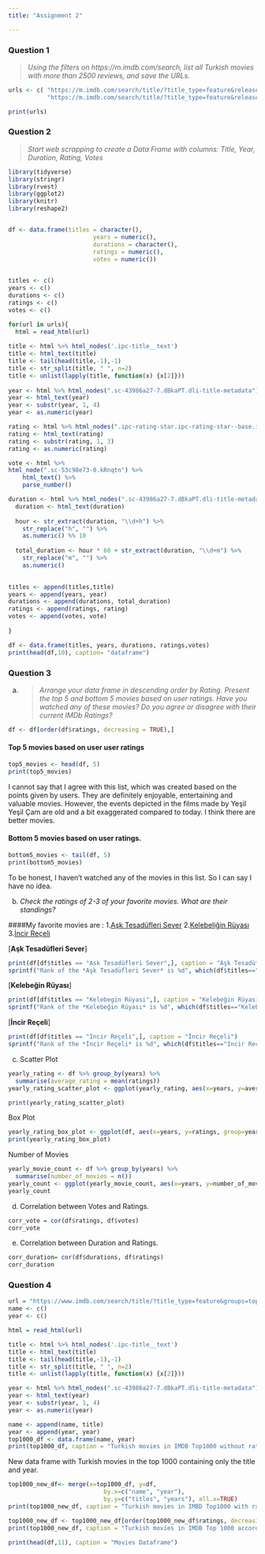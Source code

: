 ```yaml
---
title: "Assignment 2"

---
```


### Question 1

>*Using the filters on https://m.imdb.com/search, list all Turkish movies with more than 2500 reviews, and save the URLs.*

```r

urls <- c( "https://m.imdb.com/search/title/?title_type=feature&release_date=2010-01-01,2023-12-31&sort=moviemeter,asc&num_votes=2500,&country_of_origin=TR&count=250",
           "https://m.imdb.com/search/title/?title_type=feature&release_date=,2009-12-31&sort=moviemeter,asc&num_votes=2500,&country_of_origin=TR&count=250" )

print(urls)
```

### Question 2

>*Start web scrapping to create a Data Frame with columns: Title, Year, Duration, Rating, Votes*

```r

library(tidyverse)
library(stringr)
library(rvest)
library(ggplot2)
library(knitr)
library(reshape2)


df <- data.frame(titles = character(),
                        years = numeric(),
                        durations = character(),
                        ratings = numeric(),
                        votes = numeric())
                    

titles <- c()
years <- c()
durations <- c()
ratings <- c()
votes <- c()

for(url in urls){
  html = read_html(url)
  
title <- html %>% html_nodes('.ipc-title__text')
title <- html_text(title)
title <- tail(head(title,-1),-1)
title <- str_split(title, " ", n=2)
title <- unlist(lapply(title, function(x) {x[2]}))
  
year <- html %>% html_nodes(".sc-43986a27-7.dBkaPT.dli-title-metadata")
year <- html_text(year)
year <- substr(year, 1, 4)
year <- as.numeric(year)

rating <- html %>% html_nodes(".ipc-rating-star.ipc-rating-star--base.ipc-rating-star--imdb.ratingGroup--imdb-rating")
rating <- html_text(rating)
rating <- substr(rating, 1, 3)
rating <- as.numeric(rating)

vote <- html %>%
html_node(".sc-53c98e73-0.kRnqtn") %>%
    html_text() %>%
    parse_number()

duration <- html %>% html_nodes(".sc-43986a27-7.dBkaPT.dli-title-metadata")
  duration <- html_text(duration)
  
  hour <- str_extract(duration, "\\d+h") %>%
    str_replace("h", "") %>%
    as.numeric() %% 10
  
  total_duration <- hour * 60 + str_extract(duration, "\\d+m") %>%
    str_replace("m", "") %>%
    as.numeric()

  
titles <- append(titles,title)
years <- append(years, year)
durations <- append(durations, total_duration)
ratings <- append(ratings, rating)
votes <- append(votes, vote)
  
}

df <- data.frame(titles, years, durations, ratings,votes)
print(head(df,10), caption= "dataframe")
```

### Question 3

a) > *Arrange your data frame in descending order by Rating. Present the top 5 and bottom 5 movies based on user ratings. Have you watched any of these movies? Do you agree or disagree with their current IMDb Ratings?*

```r
df <- df[order(df$ratings, decreasing = TRUE),]
```

#### Top 5 movies based on user user ratings

```r
top5_movies <- head(df, 5)
print(top5_movies)
```

I cannot say that I agree with this list, which was created based on the points given by users. They are definitely enjoyable, entertaining and valuable movies. However, the events depicted in the films made by Yeşil Yeşil Çam are old and a bit exaggerated compared to today. I think there are better movies.

#### Bottom 5 movies based on user ratings.

```r
bottom5_movies <- tail(df, 5)
print(bottom5_movies)
```

To be honest, I haven't watched any of the movies in this list. So I can say I have no idea.

b)  *Check the ratings of 2-3 of your favorite movies. What are their standings?*

####My favorite movies are : 1.[Aşk Tesadüfleri Sever](https://m.imdb.com/title/tt1807950/) 2.[Kelebeliğin Rüyası](https://m.imdb.com/title/tt2608224/) 3.[İncir Reçeli](https://m.imdb.com/title/tt1808197/)

\[**Aşk Tesadüfleri Sever**\]

```r
print(df[df$titles == "Ask Tesadüfleri Sever",], caption = "Aşk Tesadüfleri Sever")
sprintf("Rank of the *Aşk Tesadüfleri Sever* is %d", which(df$titles=="Ask Tesadüfleri Sever"))
```

\[**Kelebeğin Rüyası**\]

```r
print(df[df$titles == "Kelebegin Rüyasi",], caption = "Kelebeğin Rüyası")
sprintf("Rank of the *Kelebeğin Rüyası* is %d", which(df$titles=="Kelebegin Rüyasi"))
```

\[**İncir Reçeli**\]

```r
print(df[df$titles == "Incir Reçeli",], caption = "İncir Reçeli")
sprintf("Rank of the *İncir Reçeli* is %d", which(df$titles=="Incir Reçeli"))
```

c)  Scatter Plot

```r
yearly_rating <- df %>% group_by(years) %>%
  summarise(average_rating = mean(ratings))
yearly_rating_scatter_plot <- ggplot(yearly_rating, aes(x=years, y=average_rating)) + geom_point()

print(yearly_rating_scatter_plot)

```

Box Plot

```r
yearly_rating_box_plot <- ggplot(df, aes(x=years, y=ratings, group=years)) + geom_boxplot()
print(yearly_rating_box_plot)
```

Number of Movies

```r

yearly_movie_count <- df %>% group_by(years) %>%
  summarise(number_of_movies = n())
yearly_count <- ggplot(yearly_movie_count, aes(x=years, y=number_of_movies)) + geom_point()
yearly_count

```

d)  Correlation between Votes and Ratings.

```r
corr_vote = cor(df$ratings, df$votes)
corr_vote
```

e)  Correlation between Duration and Ratings.

```r
corr_duration= cor(df$durations, df$ratings)
corr_duration
```

### Question 4

```r
url = "https://www.imdb.com/search/title/?title_type=feature&groups=top_1000&country_of_origin=TR&count=250"
name <- c()
year <- c()

html = read_html(url)

title <- html %>% html_nodes('.ipc-title__text')
title <- html_text(title)
title <- tail(head(title,-1),-1)
title <- str_split(title, " ", n=2)
title <- unlist(lapply(title, function(x) {x[2]}))

year <- html %>% html_nodes(".sc-43986a27-7.dBkaPT.dli-title-metadata")
year <- html_text(year)
year <- substr(year, 1, 4)
year <- as.numeric(year)

name <- append(name, title)
year <- append(year, year)
top1000_df <- data.frame(name, year)
print(top1000_df, caption = "Turkish movies in IMDB Top1000 without rating, duration and votes")
```

New data frame with Turkish movies in the top 1000 containing only the title and year.

```r
top1000_new_df<- merge(x=top1000_df, y=df,
                           by.x=c("name", "year"),
                           by.y=c("titles", "years"), all.x=TRUE)
print(top1000_new_df, caption = "Turkish movies in IMBD Top1000 with rating, duration and votes")
```

```r
top1000_new_df <- top1000_new_df[order(top1000_new_df$ratings, decreasing = TRUE),]
print(top1000_new_df, caption = "Turkish movies in IMDB Top 1000 according to rankings.")
```

```r
print(head(df,11), caption = "Movies Dataframe")
```
